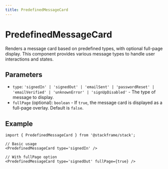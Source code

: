 ```yaml
---
title: PredefinedMessageCard
---
```


# PredefinedMessageCard

Renders a message card based on predefined types, with optional full-page display. This component provides various message types to handle user interactions and states.

## Parameters

- `type`: `'signedIn' | 'signedOut' | 'emailSent' | 'passwordReset' | 'emailVerified' | 'unknownError' | 'signUpDisabled'` - The type of message to display.
- `fullPage` (optional): `boolean` - If `true`, the message card is displayed as a full-page overlay. Default is `false`.

## Example

```tsx
import { PredefinedMessageCard } from '@stackframe/stack';

// Basic usage
<PredefinedMessageCard type='signedIn' />

// With fullPage option
<PredefinedMessageCard type='signedOut' fullPage={true} />
```